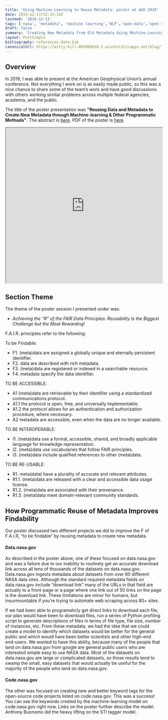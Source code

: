 ```yaml
---
title: 'Using Machine-Learning to Reuse Metadata: poster at AGU 2019'
date: 2019-12-11T15:32:14Z
lastmod: '2019-12-11'
tags: ['nasa', 'metadata', 'machine learning','NLP','open-data','open source','catalog','AGU','poster']
draft: false
summary: 'Creating New Metadata from Old Metadata Using Machine-Learning: A Poster Presentation at American Geophysical Union Conference 2019'
layout: PostSimple
bibliography: references-data.bib
canonicalUrl: https://witty-hill-0659b8610.1.azurestaticapps.net/blog/finding-a-nasa-contractor-jobs/
---
```


## Overview



In 2019, I was able to present at the American Geophysical Union’s annual conference. Not everything I work on is as easily made public, so this was a nice chance to share some of the team’s work and have good discussions with others working similar problems across multiple federal agencies, academia, and the public.

The title of the poster presentation was <b>"Reusing Data and Metadata to Create New Metadata through Machine-learning & Other Programmatic Methods"</b>. 
The abstract is <a href="https://ntrs.nasa.gov/api/citations/20190033900/downloads/20190033900.pdf">here</a>. 
PDF of the poster is <a href="https://drive.google.com/file/d/1P6c4iuYqZzrg_QIFQMcytQUApsEroK7x/view?usp=sharing">here</a>.

<iframe src="https://drive.google.com/file/d/1P6c4iuYqZzrg_QIFQMcytQUApsEroK7x/view?usp=sharing" width="100%" height="500"></iframe>

<TOCInline toc={props.toc} exclude="Overview" toHeading={2} />

## Section Theme 

The theme of the poster session I presented under was:

- <i>Achieving the “R” of the FAIR Data Principles: Reusability Is the Biggest Challenge but the Most Rewarding! </i>

F.A.I.R. principles refer to the following:

To be Findable:

- F1. (meta)data are assigned a globally unique and eternally persistent identifier.
- F2. data are described with rich metadata.
- F3. (meta)data are registered or indexed in a searchable resource.
- F4. metadata specify the data identifier.

TO BE ACCESSIBLE:
- A1  (meta)data are retrievable by their identifier using a standardized communications protocol.
- A1.1 the protocol is open, free, and universally implementable.
- A1.2 the protocol allows for an authentication and authorization procedure, where necessary.
- A2 metadata are accessible, even when the data are no longer available.

TO BE INTEROPERABLE:
- I1. (meta)data use a formal, accessible, shared, and broadly applicable language for knowledge representation.
- I2. (meta)data use vocabularies that follow FAIR principles.
- I3. (meta)data include qualified references to other (meta)data.

TO BE RE-USABLE:
- R1. meta(data) have a plurality of accurate and relevant attributes.
- R1.1. (meta)data are released with a clear and accessible data usage license.
- R1.2. (meta)data are associated with their provenance.
- R1.3. (meta)data meet domain-relevant community standards.

## How Programmatic Reuse of Metadata Improves Findability
Our poster discussed two different projects we did to improve the F of F.A.I.R, “to be findable” by reusing metadata to create new metadata.


#### Data.nasa.gov
As described in the poster above, one of these focused on data.nasa.gov and was a failure due to our inability to routinely get an accurate download link across all tens of thousands of the datasets on data.nasa.gov. Data.nasa.gov ingests metadata about datasets from over 80 different NASA data sites. Although the standard required metadata fields on data.nasa.gov include “download link” many of the URLs in that field are actually to a front-page or a page where one link out of 50 links on the page is the download link. These limitations are minor for humans, but insurmountable if you’re trying to automate web scraping across 80+ sites.

If we had been able to programaticly get direct links to download each file, our plan would have been to download files, run a series of Python profiling script to generate descriptions of files in terms of file type, file size, number of instances, etc. From these metadata, we had the idea that we could create a model to identify which datasets would be better for the general public and which would have been better scientists and other high-end end-users. We wanted to have this ability, because many of the people that land on data.nasa.gov from google are general public users who are interested simple easy to use NASA data. Most of the datasets on data.nasa.gov are large or complicated datasets, so those results tend to swamp the small, easy datasets that would actually be useful for the majority of the people who land on data.nasa.gov.

#### Code.nasa.gov
The other was focused on creating new and better keyword tags for the open-source code projects listed on code.nasa.gov. This was a success! You can see the keywords created by the machine-learning model on code.nasa.gov right now. Links on the poster further describe the model. Anthony Buonomo did the heavy lifting on the STI tagger model.